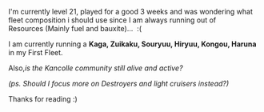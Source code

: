 I'm currently level 21, played for a good 3 weeks and was wondering what fleet composition i should use since I am always running out of Resources (Mainly fuel and bauxite)...  :(

I am currently running a '''Kaga, Zuikaku, Souryuu, Hiryuu, Kongou, Haruna''' in my First Fleet.

Also,'' is the Kancolle community still alive and active? ''




''(ps. Should I focus more on Destroyers and light cruisers instead?)''




Thanks for reading :)<ac_metadata title="What fleet composition should I use at lower levels?"> </ac_metadata>